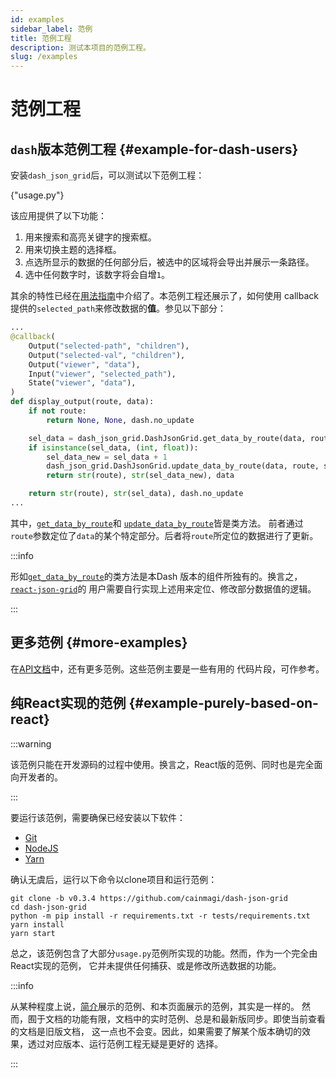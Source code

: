 ```yaml
---
id: examples
sidebar_label: 范例
title: 范例工程
description: 测试本项目的范例工程。
slug: /examples
---
```




# 范例工程

## `dash`版本范例工程 {#example-for-dash-users}

安装`dash_json_grid`后，可以测试以下范例工程：

<p>
  <DarkButton to={rootURL("usage.py")} icon={mdiLanguagePython}>
    {"usage.py"}
  </DarkButton>
</p>

该应用提供了以下功能：

1. 用来搜索和高亮关键字的搜索框。
2. 用来切换主题的选择框。
3. 点选所显示的数据的任何部分后，被选中的区域将会导出并展示一条路径。
4. 选中任何数字时，该数字将会自增`1`。

其余的特性已经在[用法指南](/docs/category/usages)中介绍了。本范例工程还展示了，如何使用
callback提供的`selected_path`来修改数据的**值**。参见以下部分：

```python title="usage.py" showLineNumbers
...
@callback(
    Output("selected-path", "children"),
    Output("selected-val", "children"),
    Output("viewer", "data"),
    Input("viewer", "selected_path"),
    State("viewer", "data"),
)
def display_output(route, data):
    if not route:
        return None, None, dash.no_update

    sel_data = dash_json_grid.DashJsonGrid.get_data_by_route(data, route)
    if isinstance(sel_data, (int, float)):
        sel_data_new = sel_data + 1
        dash_json_grid.DashJsonGrid.update_data_by_route(data, route, sel_data_new)
        return str(route), str(sel_data_new), data

    return str(route), str(sel_data), dash.no_update
...
```

其中，[`get_data_by_route`](../apis/DashJsonGrid.mdx#-get_data_by_route)和
[`update_data_by_route`](../apis/DashJsonGrid.mdx#-update_data_by_route)皆是类方法。
前者通过`route`参数定位了`data`的某个特定部分。后者将`route`所定位的数据进行了更新。

:::info

形如[`get_data_by_route`](../apis/DashJsonGrid.mdx#-get_data_by_route)的类方法是本Dash
版本的组件所独有的。换言之，[`react-json-grid`<IconExternalLink/>][git-react-json-grid]的
用户需要自行实现上述用来定位、修改部分数据值的逻辑。

:::

## 更多范例 {#more-examples}

在[API文档](../apis/DashJsonGrid.mdx#examples)中，还有更多范例。这些范例主要是一些有用的
代码片段，可作参考。

## 纯React实现的范例 {#example-purely-based-on-react}

:::warning

该范例只能在开发源码的过程中使用。换言之，React版的范例、同时也是完全面向开发者的。

:::

要运行该范例，需要确保已经安装以下软件：

- [Git<IconExternalLink/>][link-git]
- [NodeJS<IconExternalLink/>][link-nodejs]
- [Yarn<IconExternalLink/>][link-yarn]

确认无虞后，运行以下命令以clone项目和运行范例：

```shell
git clone -b v0.3.4 https://github.com/cainmagi/dash-json-grid
cd dash-json-grid
python -m pip install -r requirements.txt -r tests/requirements.txt
yarn install
yarn start
```

总之，该范例包含了大部分`usage.py`范例所实现的功能。然而，作为一个完全由React实现的范例，
它并未提供任何捕获、或是修改所选数据的功能。

:::info

从某种程度上说，[简介](../introduction.mdx)展示的范例、和本页面展示的范例，其实是一样的。
然而，囿于文档的功能有限，文档中的实时范例、总是和最新版同步。即使当前查看的文档是旧版文档，
这一点也不会变。因此，如果需要了解某个版本确切的效果，透过对应版本、运行范例工程无疑是更好的
选择。

:::

[git-react-json-grid]: https://github.com/RedHeadphone/react-json-grid
[link-git]: https://git-scm.com/downloads
[link-nodejs]: https://nodejs.org/en/download/package-manager
[link-yarn]: https://yarnpkg.com/getting-started/install
